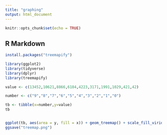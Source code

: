 ```yaml
---
title: "graphing"
output: html_document
---
```


```r
knitr::opts_chunk$set(echo = TRUE)
```

## R Markdown

```r
install.packages("treemapify")

```
```r
library(ggplot2)
library(tidyverse)
library(dplyr)
library(treemapify)

value <- c(13452,10621,8866,6184,4223,3171,1991,1029,421,42)

number <- c("9","8","7","6","5","4","3","2","1","0")

tb <- tibble(x=number,y=value)
tb


ggplot(tb, aes(area = y, fill = x)) + geom_treemap() + scale_fill_viridis_d()
ggsave("treemap.png")

```










